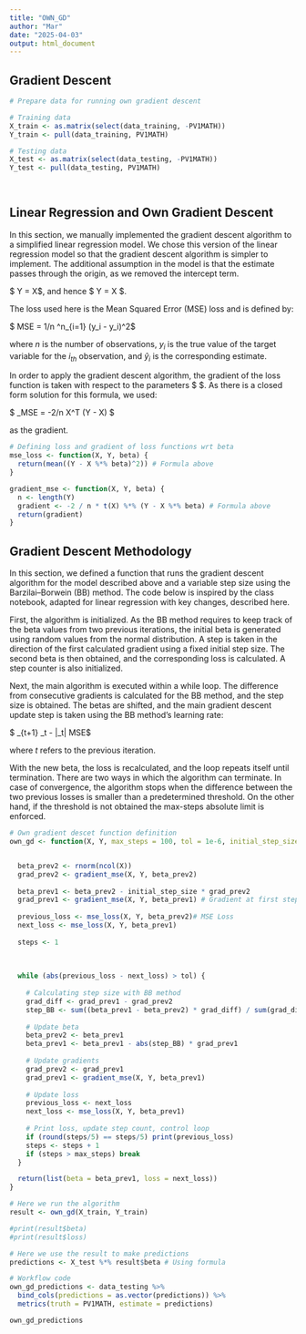 ```yaml
---
title: "OWN_GD"
author: "Mar"
date: "2025-04-03"
output: html_document
---
```


## Gradient Descent

```r
# Prepare data for running own gradient descent

# Training data
X_train <- as.matrix(select(data_training, -PV1MATH))  
Y_train <- pull(data_training, PV1MATH)  

# Testing data
X_test <- as.matrix(select(data_testing, -PV1MATH))
Y_test <- pull(data_testing, PV1MATH)

  
```

## Linear Regression and Own Gradient Descent

In this section, we manually implemented the gradient descent algorithm to a simplified linear regression model. We chose this version of the linear regression model so that the gradient descent algorithm is simpler to implement. The additional assumption in the model is that the estimate passes through the origin, as we removed the intercept term.

$ Y = X\beta $, and hence  $ \hat Y = X \hat\beta$.

The loss used here is the Mean Squared Error (MSE) loss and is defined by: 

$ MSE = 1/n \sum ^n_{i=1} (y_i - \hat y_i)^2$

where $n$ is the number of observations, $y_i$ is the true value of the target variable for the $i_{th}$ observation, and $\hat y_i$ is the corresponding estimate.

In order to apply the gradient descent algorithm, the gradient of the loss function is taken with respect to the parameters $ \hat\beta $. As there is a closed form solution for this formula, we used:

$ \nabla _\beta MSE = -2/n \space X^T (Y - X\beta) $ 

as the gradient.

```r
# Defining loss and gradient of loss functions wrt beta
mse_loss <- function(X, Y, beta) {
  return(mean((Y - X %*% beta)^2)) # Formula above
}

gradient_mse <- function(X, Y, beta) {
  n <- length(Y) 
  gradient <- -2 / n * t(X) %*% (Y - X %*% beta) # Formula above
  return(gradient)
}
```

## Gradient Descent Methodology

In this section, we defined a function that runs the gradient descent algorithm for the model described above and a variable step size using the Barzilai–Borwein (BB) method. The code below is inspired by the class notebook, adapted for linear regression with key changes, described here.

First, the algorithm is initialized. As the BB method requires to keep track of the beta values from two previous iterations, the initial beta is generated using random values from the normal distribution. A step is taken in the direction of the first calculated gradient using a fixed initial step size. The second beta is then obtained, and the corresponding loss is calculated. A step counter is also initialized.

Next, the main algorithm is executed within a while loop. The difference from consecutive gradients is calculated for the BB method, and the step size is obtained. The betas are shifted, and the main gradient descent update step is taken using the BB method's learning rate:

$ \beta_{t+1} \leftarrow \beta_t - |\gamma_t|\nabla{\beta_t} MSE$

where $t$ refers to the previous iteration.

With the new beta, the loss is recalculated, and the loop repeats itself until termination. There are two ways in which the algorithm can terminate. In case of convergence, the algorithm stops when the difference between the two previous losses is smaller than a predetermined threshold. On the other hand, if the threshold is not obtained the max-steps absolute limit is enforced.

```r
# Own gradient descet function definition
own_gd <- function(X, Y, max_steps = 100, tol = 1e-6, initial_step_size = 0.1){


  beta_prev2 <- rnorm(ncol(X))
  grad_prev2 <- gradient_mse(X, Y, beta_prev2) 
  
  beta_prev1 <- beta_prev2 - initial_step_size * grad_prev2 
  grad_prev1 <- gradient_mse(X, Y, beta_prev1) # Gradient at first step
  
  previous_loss <- mse_loss(X, Y, beta_prev2)# MSE Loss
  next_loss <- mse_loss(X, Y, beta_prev1) 
  
  steps <- 1
  
  
  
  while (abs(previous_loss - next_loss) > tol) {
    
    # Calculating step size with BB method
    grad_diff <- grad_prev1 - grad_prev2
    step_BB <- sum((beta_prev1 - beta_prev2) * grad_diff) / sum(grad_diff^2)
    
    # Update beta
    beta_prev2 <- beta_prev1
    beta_prev1 <- beta_prev1 - abs(step_BB) * grad_prev1 
    
    # Update gradients
    grad_prev2 <- grad_prev1
    grad_prev1 <- gradient_mse(X, Y, beta_prev1)
    
    # Update loss
    previous_loss <- next_loss
    next_loss <- mse_loss(X, Y, beta_prev1)
    
    # Print loss, update step count, control loop
    if (round(steps/5) == steps/5) print(previous_loss)
    steps <- steps + 1
    if (steps > max_steps) break
  }

  return(list(beta = beta_prev1, loss = next_loss))
}

```

```r
# Here we run the algorithm
result <- own_gd(X_train, Y_train)

#print(result$beta) 
#print(result$loss)  
```

```r
# Here we use the result to make predictions
predictions <- X_test %*% result$beta # Using formula

# Workflow code
own_gd_predictions <- data_testing %>%
  bind_cols(predictions = as.vector(predictions)) %>% 
  metrics(truth = PV1MATH, estimate = predictions)

own_gd_predictions
```
